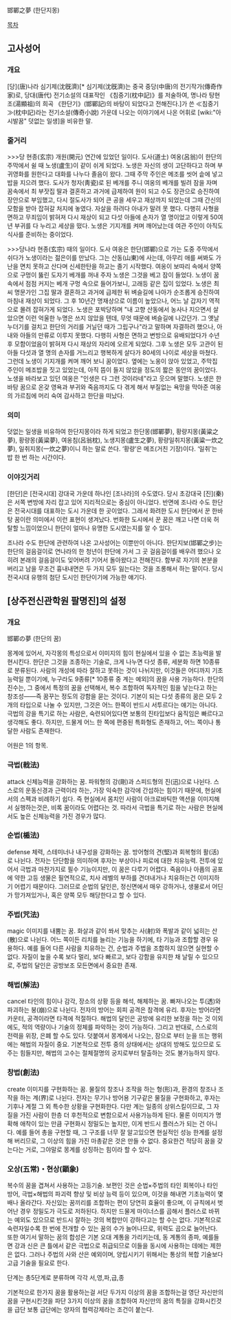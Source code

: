 邯鄲之夢 (한단지몽)

[[목차]]

== 고사성어 ==
=== 개요 ===
[당](唐)나라 심기제(沈旣濟)[* 심기제(沈旣濟)는 중국 중당(中唐)의 전기작가(傳奇作家)로, 당대(唐代) 전기소설의 대표작인 《침중기(枕中記)》를 저술하여, 명나라 탕현조(湯顯祖)의 희곡 《한단기》(邯鄲記)의 바탕이 되었다고 전해진다.]가 쓴 ≪침중기≫(枕中記)라는 전기소설(傳奇小說) 가운데 나오는 이야기에서 나온 어휘로 [wiki:"아시발꿈" 덧없는 일생]을 비유한 말.

=== 줄거리 ===
>>>당 현종(玄宗) 개원(開元) 연간에 있었던 일이다. 도사(道士) 여옹(呂翁)이 한단의 주막에서 쉴 때 노생(盧生)이 같이 쉬게 되었다. 노생은 자신의 생이 고단하다고 하며 부귀영화를 원한다고 대화를 나누다 졸음이 왔다. 그때 주막 주인은 메조를 씻어 솥에 넣고 밥을 지으려 했다. 도사가 청자(靑瓷)로 된 베개를 주니 여옹의 베개를 빌려 잠을 자며 꿈속에서 최 부잣집 딸과 결혼하고 과거에 급제하여 원이 되고 수도 장관으로 승진하여 장안으로 부임했고, 다시 절도사가 되어 큰 공을 세우고 재상까지 되었는데 그때 간신의 모함을 받아 잡혀갈 처지에 놓였다. 자살을 하려다 아내가 말려 못 했다. 다행히 사형을 면하고 무죄임이 밝혀져 다시 재상이 되고 다섯 아들에 손자가 열 명이었고 이렇게 50여 년 부귀를 다 누리고 세상을 떴다. 노생은 기지개를 켜며 깨어났는데 여관 주인이 아직도 식사를 준비하는 중이었다. 

>>>당나라 현종(玄宗) 때의 일이다. 도사 여옹은 한단(邯鄲)으로 가는 도중 주막에서 쉬다가 노생이라는 젊은이를 만났다. 그는 산동(山東)에 사는데, 아무리 애를 써봐도 가난을 면치 못하고 산다며 신세한탄을 하고는 졸기 시작했다. 여옹이 보따리 속에서 양쪽으로 구멍이 뚫린 도자기 베개를 꺼내 주자 노생은 그것을 베고 잠이 들었다. 노생이 꿈 속에서 점점 커지는 베개 구멍 속으로 들어가보니, 고래등 같은 집이 있었다. 노생은 최씨 명문가인 그집 딸과 결혼하고 과거에 급제한 뒤 벼슬길에 나아가 순조롭게 승진하여 마침내 재상이 되었다. 그 후 10년간 명재상으로 이름이 높았으나, 어느 날 갑자기 역적으로 몰려 잡혀가게 되었다. 노생은 포박당하며 "내 고향 산동에서 농사나 지으면서 살았으면 이런 억울한 누명은 쓰지 않았을 텐데, 무엇 때문에 벼슬길에 나갔던가. 그 옛날 누더기를 걸치고 한단의 거리를 거닐던 때가 그립구나"라고 말하며 자결하려 했으나, 아내와 아들의 만류로 이루지 못했다. 다행히 사형은 면하고 변방으로 유배되었다가 수년 후 모함이었음이 밝혀져 다시 재상의 자리에 오르게 되었다. 그후 노생은 모두 고관이 된 아들 다섯과 열 명의 손자를 거느리고 행복하게 살다가 80세의 나이로 세상을 마쳤다. 그런데 노생이 기지개를 켜며 깨어 보니 꿈이었다. 옆에는 노옹이 앉아 있었고, 주막집 주인이 메조밥을 짓고 있었는데, 아직 뜸이 들지 않았을 정도의 짧은 동안의 꿈이었다. 노생을 바라보고 있던 여옹은 "인생은 다 그런 것이라네"라고 웃으며 말했다. 노생은 한바탕 꿈으로 온갖 영욕과 부귀와 죽음까지도 다 겪게 해서 부질없는 욕망을 막아준 여옹의 가르침에 머리 숙여 감사하고 한단을 떠났다.

=== 의미 ===
덧없는 일생을 비유하여 한단지몽이라 하게 되었고 한단몽(邯鄲夢), 황량지몽(黃粱之夢), 황량몽(黃粱夢), 여옹침(呂翁枕), 노생지몽(盧生之夢), 황량일취지몽(黃粱一炊之夢), 일취지몽(一炊之夢)이니 하는 말로 쓴다. ‘황량’은 메조(거친 기장)이다. ‘일취’는 밥 한 번 하는 시간이다.

=== 이야깃거리 ===
[한단]은 [전국시대] 강대국 가운데 하나인 [조나라]의 수도였다. 당시 초강대국 [진](秦)은 서쪽 변방에 자리 잡고 있어 지리적으로는 중심이 아니었다. 반면에 조나라 수도 한단은 전국시대를 대표하는 도시 가운데 한 곳이었다. 그래서 화려한 도시 한단에서 꾼 한바탕 꿈이란 의미에서 이런 표현이 생겨났다. 번화한 도시에서 꾼 꿈은 깨고 나면 더욱 허탈할 느낌이었으니 한단이 얼마나 유명한 도시였는지를 알 수 있다.

조나라 수도 한단에 관련하여 나온 고사성어는 이뿐만이 아니다. 한단지보(邯鄲之步)는 한단의 걸음걸이로 연나라의 한 청년이 한단에 가서 그 곳 걸음걸이를 배우려 했으나 오히려 본래의 걸음걸이도 잊어버려 기어서 돌아왔다고 전해진다. 함부로 자기의 본분을 버리고 남을 무조건 흉내내면은 두 가지 모두 잃는다는 것을 조롱해서 하는 말이다. 당시 전국시대 유행의 첨단 도시인 한단이기에 가능한 얘기다.

== [상주전신관학원 팔명진]의 설정 == 
=== 개요 ===
邯鄲の夢 (한단의 꿈)

몽계에 있어서, 자각몽의 특성으로서 이미지의 힘이 현실에서 있을 수 없는 초능력을 발현시킨다.
한단은 그것을 조종하는 기술로, 크게 나누면 다섯 종류, 세분화 하면 10종류로 분류된다. 사람의 개성에 따라 잘하고 못하는 것이 나뉘지만, 이것들은 어디까지 기초능력일 뿐이기에, 누구라도 9종류[* 10종류 중 계는 예외]의 꿈을 사용 가능하다.
한단의 진수는, 그 중에서 특정의 꿈을 선택해서, 복수 조합하여 독자적인 힘을 낳는다고 하는 창조성――즉 꿈꾸는 정도의 강함을 묻는 것이다.
기본이 되는 다섯 종류의 꿈은 모두 2개의 타입으로 나눌 수 있지만, 그것은 어느 한쪽이 반드시 서투르다는 얘기는 아니다. 극법의 강을 특기로 하는 사람은, 숙련되어있다면 보통의 진타입보다 움직임은 빠르다고 생각해도 좋다. 하지만, 드물게 어느 한 쪽에 편중된 특화형도 존재하고, 어느 쪽이나 통달한 사람도 존재한다. 

어원은 1의 항목. 

=== 극법(戟法) ===
attack
신체능력을 강화하는 꿈. 파워형의 강(剛)과 스피드형의 진(迅)으로 나뉜다.
스스로의 운동신경과 근력이라 하는, 가장 익숙한 감각에 간섭하는 힘이기 때문에, 현실에서의 스펙과 비례하기 쉽다.
즉 현실에서 몸치인 사람이 아크로바틱한 액션을 이미지해서 실행하는것은, 비록 꿈이라도 어렵다는 것. 따라서 극법을 특기로 하는 사람은 현실에서도 높은 신체능력을 가진 경우가 많다.
=== 순법(楯法) ===
defense
체력, 스테미너나 내구성을 강화하는 꿈. 방어형의 견(堅)과 회복형의 활(活)로 나뉜다.
전자는 단단함을 의미하며 후자는 부상이나 피로에 대한 치유능력. 전투에 있어서 극법과 마찬가지로 필수 기능이지만, 이 꿈은 다루기 어렵다.
죽음이나 아픔의 공포에 약한 고등 생물은 필연적으로, 치사 레벨의 부하를 견뎌내거나 치유하는건 이미지하기 어렵기 때문이다.
그러므로 순법의 달인은, 정신면에서 매우 강하거나, 생물로서 어딘가 망가져있거나, 혹은 양쪽 모두 해당한다고 할 수 있다.
=== 주법(咒法) ===
magic
이미지를 내뿜는 꿈. 화살과 같이 쏴서 맞추는 사(射)와 폭발과 같이 넓히는 산(散)으로 나뉜다.
어느 쪽이든 리치를 늘리는 기능을 하기에, 타 기능과 조합할 경우 유용하다. 예를 들어 다른 사람을 치유하는 건, 순법과 주법을 조합하지 않으면 실현할 수 없다.
자질이 높을 수록 보다 멀리, 보다 빠르고, 보다 강함을 유지한 채 날릴 수 있으므로, 주법의 달인은 공방보조 모든면에서 중요한 존재.
=== 해법(解法) ===
cancel
타인의 힘이나 감각, 장소의 상황 등을 해석, 해체하는 꿈. 빠져나오는 투(透)와 파괴하는 붕(崩)으로 나뉜다.
전자의 방어는 회피 공격은 참격에 유리. 후자는 방어라면 카운터, 공격이라면 타격에 적절하다.
해법의 달인은 공방에 유리한 보정을 하는 것 이외에도, 적의 역량이나 기술의 정체를 파악하는 것이 가능하다.
그리고 반대로, 스스로의 전력을 위장, 은폐 할 수도 있다. 덧붙여서 몽계에서 나오는, 잠으로 부터 눈을 뜨는 행위에는 해법의 자질이 중요.
기본적으로 전투 중의 상태에서는 상대의 방해도 있으므로 도주는 힘들지만, 해법의 고수는 절체절명의 궁지로부터 탈출하는 것도 불가능하지 않다.
=== 창법(創法) ===
create
이미지를 구현화하는 꿈. 물질의 창조나 조작을 하는 형(形)과, 환경의 창조나 조작을 하는 계(界)로 나뉜다.
전자는 무기나 방어용 기구같은 물질을 구현화하고, 후자는 기후나 계절 그 외 특수한 상황을 구현화한다. 다만 계는 일종의 상위스킬이므로, 그 자질을 가진 사람이 한층 더 후천적으로 변함으로서 사용가능하게 된다.
물론 이미지가 명확해 애착이 있는 만큼 구현화시 정밀도는 높지만, 이게 반드시 플러스가 되는 건 아니다. 예를 들어 총을 구현할 때, 그 구조를 너무 잘 알고있으면 현실적인 성능 한계를 설정해 버리므로, 그 이상의 힘을 가진 마총같은 것은 만들 수 없다.
중요한건 적당히 꿈을 갖는다는 거로, 그야말로 몽계를 상징하는 힘이라 할 수 있다.
=== 오상(五常)・현상(顕象) ===
복수의 꿈을 겹쳐서 사용하는 고등기술.
보편인 것은 순법×주법의 타인 회복이나 타인 방어, 극법×해법의 파괴력 향상 및 비상 능력 등이 있으며, 이것을 해내면 기초능력이 몇 배나 올라간다.
자신있는 꿈끼리를 조합하는 편이 당연히 효율이 좋으며, 이 규칙에서 벗어난 경우 정밀도가 극도로 저하된다. 하지만 드물게 마이너스를 곱해서 플러스로 바뀌는 예외도 있으므로 반드시 잘하는 것의 복합만이 강하다고는 할 수는 없다. 기본적으로 숙련자일수록 한 번에 전개할 수 있는 꿈의 수가 늘어나므로, 위력도 곱으로 늘어난다. 
또한 여기서 말하는 꿈의 합성은 기본 오대 계통을 가리키는데, 동 계통의 종파, 예를들면 강과 신은 큰 틀에서 같은 극법으로 취급되므로 이들을 동시에 사용하는 데에는 제한은 없다. 
그러나 주법의 사와 산은 예외이며, 양립시키기 위해서는 통상의 복합 기술보다 고급 기술을 필요로 한다. 

단계는 총5단계로 분류하며 각각 서,영,파,급,종

기본적으로 한가지 꿈을 활용하는걸 서단
두가지 이상의 꿈을 조합하는걸 영단
자신만의 꿈을 구현시킨것을 파단
3가지 이상의 꿈을 조합하여 자신만의 꿈의 특질을 강화시킨것을 급단
보통 급단에는 양자의 협력강제라는 조건이 붙는다.
